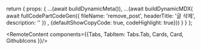 
   return { 
    props: {
        ...(await buildDynamicMeta()),
        ...(await buildDynamicMDX(
          await fullCodePartCodeGen({
            fileName: 'remove_post', 
            headerTitle: '글 삭제',
            description: ''
          })
         , {defaultShowCopyCode: true, codeHighlight: true}))
    }
  }
};

<RemoteContent components={{Tabs, TabItem: Tabs.Tab, Cards, Card, GithubIcons }}/>